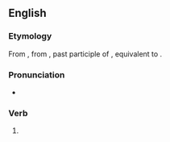 {{also|over-ridden}}
==English==

===Etymology===
From {{inh|en|enm|overridden}}, from {{inh|en|ang|oferriden}}, past participle of {{m|ang|oferrīdan|t=to ride over}}, equivalent to {{prefix|en|over|ridden}}.

===Pronunciation===
* {{a|US}} {{IPA|en|/oʊ.vəɹ.ɹɪd.ən/}}

===Verb===
{{head|en|verb form}}

# {{past participle of|en|override|nocat=1}}